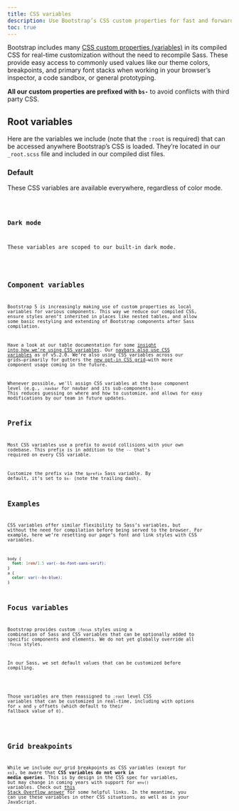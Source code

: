 ```yaml
---
title: CSS variables
description: Use Bootstrap’s CSS custom properties for fast and forward-looking design and development.
toc: true
---
```


Bootstrap includes many [CSS custom properties (variables)](https://developer.mozilla.org/en-US/docs/Web/CSS/Using_CSS_custom_properties) in its compiled CSS for real-time customization without the need to recompile Sass. These provide easy access to commonly used values like our theme colors, breakpoints, and primary font stacks when working in your browser’s inspector, a code sandbox, or general prototyping.

**All our custom properties are prefixed with `bs-`** to avoid conflicts with third party CSS.

## Root variables

Here are the variables we include (note that the `:root` is required) that can be accessed anywhere Bootstrap’s CSS is loaded. They’re located in our `_root.scss` file and included in our compiled dist files.

### Default

These CSS variables are available everywhere, regardless of color mode.

<Code lang="css" filePath="dist/css/bootstrap.css" fileMatch=":(root,\n\[data-bs-theme=light\] {[^}]*})" />

### Dark mode

These variables are scoped to our built-in dark mode.

<Code lang="css" filePath="dist/css/bootstrap.css" fileMatch="(\[data-bs-theme=dark\] {[^}]*})" />

## Component variables

Bootstrap 5 is increasingly making use of custom properties as local variables for various components. This way we reduce our compiled CSS, ensure styles aren’t inherited in places like nested tables, and allow some basic restyling and extending of Bootstrap components after Sass compilation.

Have a look at our table documentation for some [insight into how we’re using CSS variables]([[docsref:/content/tables#how-do-the-variants-and-accented-tables-work]]). Our [navbars also use CSS variables]([[docsref:/components/navbar#css]]) as of v5.2.0. We’re also using CSS variables across our grids—primarily for gutters the [new opt-in CSS grid]([[docsref:/layout/css-grid]])—with more component usage coming in the future.

Whenever possible, we'll assign CSS variables at the base component level (e.g., `.navbar` for navbar and its sub-components). This reduces guessing on where and how to customize, and allows for easy modifications by our team in future updates.

## Prefix

Most CSS variables use a prefix to avoid collisions with your own codebase. This prefix is in addition to the `--` that’s required on every CSS variable.

Customize the prefix via the `$prefix` Sass variable. By default, it’s set to `bs-` (note the trailing dash).

## Examples

CSS variables offer similar flexibility to Sass’s variables, but without the need for compilation before being served to the browser. For example, here we’re resetting our page’s font and link styles with CSS variables.

```css
body {
  font: 1rem/1.5 var(--bs-font-sans-serif);
}
a {
  color: var(--bs-blue);
}
```

## Focus variables

Bootstrap provides custom `:focus` styles using a combination of Sass and CSS variables that can be optionally added to specific components and elements. We do not yet globally override all `:focus` styles.

In our Sass, we set default values that can be customized before compiling.

<ScssDocs name="focus-ring-variables" file="scss/_variables.scss" />

Those variables are then reassigned to `:root` level CSS variables that can be customized in real-time, including with options for `x` and `y` offsets (which default to their fallback value of `0`).

<ScssDocs name="root-focus-variables" file="scss/_root.scss" />

## Grid breakpoints

While we include our grid breakpoints as CSS variables (except for `xs`), be aware that **CSS variables do not work in media queries**. This is by design in the CSS spec for variables, but may change in coming years with support for `env()` variables. Check out [this Stack Overflow answer](https://stackoverflow.com/a/47212942) for some helpful links. In the meantime, you can use these variables in other CSS situations, as well as in your JavaScript.
